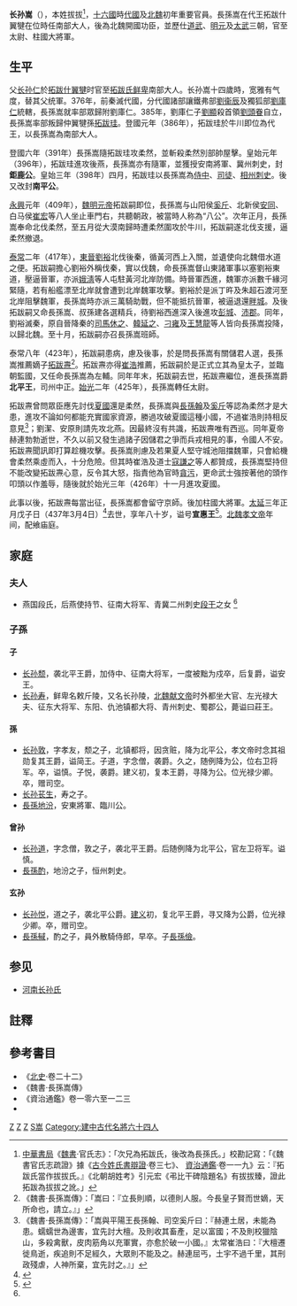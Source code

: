 {{Infobox Person
| name    = 長孫嵩
| image   = 
| caption  = 
| birth_date  = 358年
| birth_place = [[代_(十六国)|代國]]
| death_date  = 437年
| death_place  = [[北魏|北魏]]
| occupation     = 北魏官員
| spouse         = 
}}

'''长孙嵩'''（{{bd|358年||437年|3月4日|catIdx=Z}}），本姓拔拔<ref>[[中華書局|中華書局]]《[[魏書|魏書]]·官氏志》：「次兄為拓跋氏，後改為長孫氏。」校勘記寫：「《魏書官氏志疏證》據《[[古今姓氏書辯證|古今姓氏書辯證]]·卷三七》、 [[資治通鑑|資治通鑑]]·卷一一九》云：『拓跋氏當作拔拔氏。』《北朝胡姓考》引元宏《弔比干碑陰題名》有拔拔臻，證此拓跋為拔拔之訛。」</ref>，[[十六國|十六國]]時[[代_(十六国)|代國]]及[[北魏|北魏]]初年重要官員。長孫嵩在代王拓跋什翼犍在位時任南部大人，後為北魏開國功臣，並歷仕[[魏道武帝|道武]]、[[魏明元帝|明元]]及[[魏太武帝|太武]]三朝，官至太尉、柱國大將軍。

== 生平 ==
父[[长孙仁_(北魏)|长孙仁]]於[[拓跋什翼犍|拓跋什翼犍]]时官至[[拓跋氏|拓跋氏]][[鲜卑|鲜卑]]南部大人。长孙嵩十四歲時，宽雅有气度，替其父统軍。376年，前秦滅代國，分代國諸部讓鐵弗部[[劉衞辰|劉衞辰]]及獨狐部[[劉庫仁|劉庫仁]]統轄，長孫嵩就率部眾歸附劉庫仁。385年，劉庫仁子[[劉顯|劉顯]]殺首領[[劉頭眷|劉頭眷]]自立，長孫嵩率部叛歸仲翼犍孫[[拓跋珪|拓跋珪]]。登國元年（386年），拓跋珪於牛川即位為代王，以長孫嵩為南部大人。

登國六年（391年）長孫嵩隨拓跋珪攻柔然，並斬殺柔然別部帥屋擊。皇始元年（396年），拓跋珪進攻後燕，長孫嵩亦有隨軍，並獲授安南將軍、冀州刺史，封'''鉅鹿公'''。皇始三年（398年）四月，拓跋珪以長孫嵩為[[侍中|侍中]]、[[司徒|司徒]]、[[相州刺史|相州刺史]]。後又改封'''南平公'''。

[[永興_(拓跋嗣)|永興]]元年（409年），[[魏明元帝|魏明元帝]]拓跋嗣即位，長孫嵩与山阳侯[[奚斤|奚斤]]、北新侯[[安同|安同]]、白马侯[[崔宏|崔宏]]等八人坐止車門右，共聽朝政，被當時人称為“八公”。次年正月，長孫嵩奉命北伐柔然，至五月從大漠南歸時遭柔然圍攻於牛川，拓跋嗣遂北伐支援，逼柔然撤退。

[[泰常|泰常]]二年（417年），[[東晉|東晉]][[劉裕|劉裕]]北伐後秦，循黃河西上入關，並遺使向北魏借水道之便。拓跋嗣擔心劉裕外稱伐秦，實以伐魏，命長孫嵩督山東諸軍事以塞劉裕東道，壓逼晉軍，亦派[[娥淸|娥淸]]等人屯駐黃河北岸防備。時晉軍西進，魏軍亦派數千緣河緊隨，若有船艦漂至北岸就會遭到北岸魏軍攻擊。劉裕於是派丁旿及朱超石渡河至北岸阻擊魏軍，長孫嵩時亦派三萬騎助戰，但不能抵抗晉軍，被逼退還[[畔城|畔城]]。及後拓跋嗣又命長孫嵩、叔孫建各選精兵，待劉裕西進深入後進攻[[彭城|彭城]]、[[沛郡|沛郡]]。同年，劉裕滅秦，原自晉降秦的[[司馬休之|司馬休之]]、[[韓延之|韓延之]]、[[刁雍|刁雍]]及[[王慧龍|王慧龍]]等人皆向長孫嵩投降，以歸北魏。至十月，拓跋嗣亦召長孫嵩班師。

泰常八年（423年），拓跋嗣患病，慮及後事，於是問長孫嵩有關儲君人選，長孫嵩推薦嫡子[[拓跋燾|拓跋燾]]<REF>《魏書·長孫嵩傳》：「嵩曰：『立長則順，以德則人服。今長皇子賢而世嫡，天所命也，請立。』」</REF>。拓跋燾亦得[[崔浩|崔浩]]推薦，拓跋嗣於是正式立其為皇太子，並臨朝監國，又任命長孫嵩為左輔。同年年末，拓跋嗣去世，拓跋燾繼位，進長孫嵩爵'''北平王'''，司州中正。[[始光|始光]]二年（425年），長孫嵩轉任太尉。

拓跋燾曾問眾臣應先討伐[[夏_(十六國)|夏國]]還是柔然，長孫嵩與[[長孫翰|長孫翰]]及[[奚斤|奚斤]]等認為柔然才是大患，進攻不論如何都能充實國家資源，勝過攻破夏國這種小國，不過崔浩則持相反意見<REF>《魏書·長孫嵩傳》：「嵩與平陽王長孫翰、司空奚斤曰：『赫連土居，未能為患。蠕蠕世為邊害，宜先討大檀。及則收其畜產，足以富國；不及則校獵陰山，多殺禽獸，皮肉筋角以充軍實，亦愈於破一小國。』太常崔浩曰：『大檀遷徙鳥逝，疾追則不足經久，大眾則不能及之。赫連屈丐，土宇不過千里，其刑政殘虐，人神所棄，宜先討之。』」</REF>；劉潔、安原則請先攻北燕。因最終沒有共識，拓跋燾唯有西巡。同年夏帝赫連勃勃逝世，不久以前又發生過諸子因儲君之爭而兵戎相見的事，令國人不安。拓跋燾聞訊即打算趁機攻擊。長孫嵩則慮及若果夏人堅守城池阻擋魏軍，只會給機會柔然乘虛而入，十分危險。但其時崔浩及道士[[寇謙之|寇謙之]]等人都贊成，長孫嵩堅持但不能改變拓跋燾心意，反令其大怒，指責他為官時[[貪污|貪污]]，更命武士強按著他的頭作叩頭以作羞辱，隨後就於始光三年（426年）十一月進攻夏國。

此事以後，拓跋燾每當出征，長孫嵩都會留守京師。後加柱國大將軍。[[太延|太延]]三年正月戊子日（437年3月4日）<ref>{{中西曆轉換}}</ref>去世，享年八十岁，谥号'''宣惠王'''<ref name=autogenerated1>{{Cite book | author = 罗新，叶炜著 | title = 《新出魏晋南北朝墓志疏证》 | location = 北京市 | publisher = 中华书局  | date =2004| pages =108-110 |ISBN =7-101-04320-8| accessdate = 2013-02-24 | url = | language= zh-cn| quote = }}</ref>。[[北魏孝文帝|北魏孝文帝]]年间，配飨庙庭。

== 家庭 ==
{{main|河南长孙氏世系图}}
=== 夫人 ===
*燕国段氏，后燕使持节、征南大将军、青冀二州刺史[[段干|段干]]之女 <ref name=autogenerated1 />

=== 子孫 ===
==== 子 ====
*[[长孙颓|长孙颓]]，袭北平王爵，加侍中、征南大将军，一度被黜为戍卒，后复爵，谥安王。
*[[长孙寿|长孙寿]]，鲜卑名敕斤陵，又名长孙陵，[[北魏献文帝|北魏献文帝]]时外都坐大官、左光禄大夫、征东大将军、东阳、仇池镇都大将、青州刺史、蜀郡公，薨谥曰莊王。

==== 孫 ====
*[[长孙敦|长孙敦]]，字孝友，颓之子，北镇都将，因贪赃，降为北平公，孝文帝时念其祖勋复其王爵，谥简王。子道，字念僧，袭爵。久之，随例降为公，位右卫将军。卒，谥慎。子悦，袭爵。建义初，复本王爵，寻降为公。位光禄少卿。卒，赠司空。 
*[[长孙苌生|长孙苌生]]，寿之子。
*[[長孫地汾|長孫地汾]]，安東將軍、臨川公。

==== 曾孙 ====
*[[长孙道|长孙道]]，字念僧，敦之子，袭北平王爵。后随例降为北平公，官左卫将军。谥慎。
*[[長孫酌|長孫酌]]，地汾之子，恒州刺史。
==== 玄孙 ====
*[[长孙悦|长孙悦]]，道之子，袭北平公爵。[[建義_(北魏)|建义]]初，复北平王爵，寻又降为公爵，位光禄少卿。卒，赠司空。
*[[長孫戫|長孫戫]]，酌之子，員外散騎侍郎，早卒。子[[長孫儉|長孫儉]]。

==参见==
* [[河南长孙氏|河南长孙氏]]

== 註釋 ==
{{reflist}}
==參考書目==
*《[[北史|北史]]·卷二十二》
*《魏書·長孫嵩傳》
*《資治通鑑》卷一零六至一二三
*
[[Category:北魏政治人物|Z]]
[[Category:北魏军事人物|Z]]
[[Category:謚宣|Z]]
[[Category:長孫姓|S嵩]]
[[Category:建中古代名將六十四人|Category:建中古代名將六十四人]]